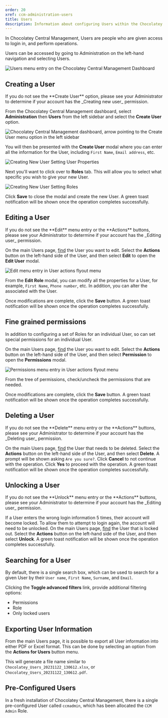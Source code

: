 ```yaml
---
order: 20
xref: ccm-administration-users
title: Users
description: Information about configuring Users within the Chocolatey Central Management Administration section
---
```


In Chocolatey Central Management, Users are people who are given access to login in, and perform operations.

Users can be accessed by going to Administration on the left-hand navigation and selecting Users.

![Users menu entry on the Chocolatey Central Management Dashboard](/images/ccm-playwright/dashboard/left-menu-users.png)

## Creating a User

<Callout type="info">
    If you do not see the **Create User** option, please see your Administrator to determine if your account has the _Creating new user_ permission.
</Callout>

From the Chocolatey Central Management dashboard, select **Administration** then **Users** from the left sidebar and select the **Create User** option.

![Chocolatey Central Management dashboard, arrow pointing to the Create User menu option in the left sidebar](/images/ccm-playwright/dashboard/left-menu-create-user.png)

You will then be presented with the **Create User** modal where you can enter all the information for the User, including `First Name`, `Email address`, etc.

![Creating New User Setting User Properties](/images/ccm-playwright/administration/users/modal-new-user-tab-information.png)

Next you'll want to click over to **Roles** tab. This will allow you to select what specific <Xref title="Roles" value="ccm-administration-roles" /> you wish to give your new User.

![Creating New User Setting Roles](/images/ccm-playwright/administration/users/modal-new-user-tab-roles.png)

Click **Save** to close the modal and create the new User.
A green toast notification will be shown once the operation completes successfully.

## Editing a User

<Callout type="info">
    If you do not see the **Edit** menu entry or the **Actions** buttons, please see your Administrator to determine if your account has the _Editing user_ permission.
</Callout>

On the main Users page, [find](#searching-for-a-user) the User you want to edit.
Select the **Actions** button on the left-hand side of the User, and then select **Edit** to open the **Edit User** modal.

![Edit menu entry in User actions flyout menu](/images/ccm-playwright/administration/users/table-row-button-action-dropdown-menu-edit.png)

From the **Edit Role** modal, you can modify all the properties for a User, for example, `First Name`, `Phone number`, etc. In addition, you can alter the <Xref title="Roles" value="ccm-administration-roles" /> associated with the User.

Once modifications are complete, click the **Save** button.
A green toast notification will be shown once the operation completes successfully.

## Fine grained permissions

In addition to configuring a set of Roles for an individual User, so can set special permissions for an individual User.

On the main Users page, [find](#searching-for-a-user) the User you want to edit.
Select the **Actions** button on the left-hand side of the User, and then select **Permission** to open the **Permissions** modal.

![Permissions menu entry in User actions flyout menu](/images/ccm-playwright/administration/users/modal-permissions.png)

From the tree of permissions, check/uncheck the permissions that are needed.

Once modifications are complete, click the **Save** button.
A green toast notification will be shown once the operation completes successfully.

## Deleting a User

<Callout type="info">
    If you do not see the **Delete** menu entry or the **Actions** buttons, please see your Administrator to determine if your account has the _Deleting user_ permission.
</Callout>

On the main Users page, [find](#searching-for-a-user) the User that needs to be deleted.
Select the **Actions** button on the left-hand side of the User, and then select **Delete**.
A prompt will be shown asking `Are you sure?`.
Click **Cancel** to not continue with the operation.
Click **Yes** to proceed with the operation.
A green toast notification will be shown once the operation completes successfully.

## Unlocking a User

<Callout type="info">
    If you do not see the **Unlock** menu entry or the **Actions** buttons, please see your Administrator to determine if your account has the _Editing user_ permission.
</Callout>

If a User enters the wrong login information 5 times, their account will become locked.
To allow them to attempt to login again, the account will need to be unlocked.
On the main Users page, [find](#searching-for-a-user) the User that is locked out.
Select the **Actions** button on the left-hand side of the User, and then select **Unlock**.
A green toast notification will be shown once the operation completes successfully.

## Searching for a User

By default, there is a single search box, which can be used to search for a given User by their `User name`, `First Name`, `Surname`, and `Email`.

Clicking the **Toggle advanced filters** link, provide additional filtering options:

- Permissions
- Role
- Only locked users

## Exporting User Information

From the main Users page, it is possible to export all User information into either PDF or Excel format.
This can be done by selecting an option from the **Actions for Users** button menu.

This will generate a file name similar to `Chocolatey_Users_20231122_130612.xlsx`, or `Chocolatey_Users_20231122_130612.pdf`.

## Pre-Configured Users

In a fresh installation of Chocolatey Central Management, there is a single pre-configured User called `ccmadmin`, which has been allocated the `CCM Admin` Role.
